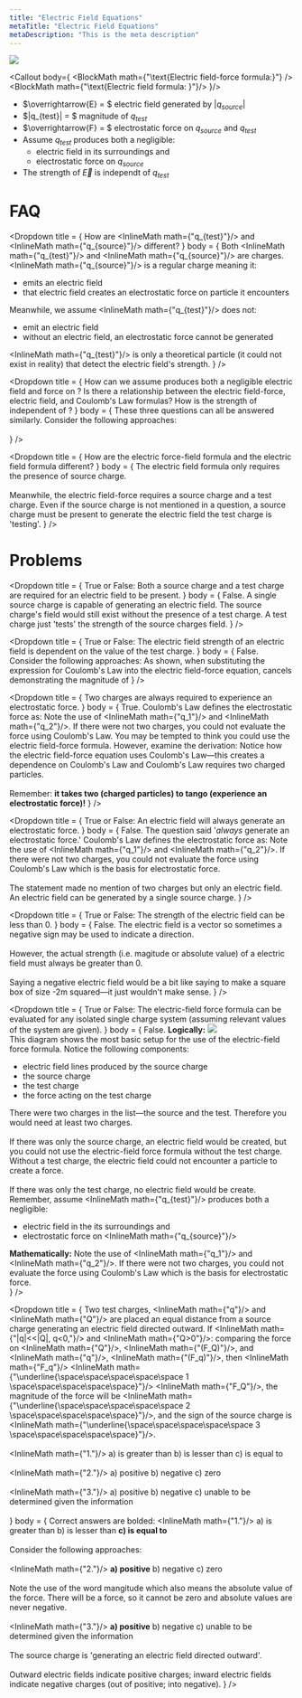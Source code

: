 ```yaml
---
title: "Electric Field Equations"
metaTitle: "Electric Field Equations"
metaDescription: "This is the meta description"
---
```




<img src={ElectricFieldEquations1}/>

<Callout body={<span>
  <BlockMath math={"\\text{Electric field-force formula:}"} />
  <BlockMath math={CommonMathData.electricFieldForce}/>
  <Divider/>
  <BlockMath math={"\\text{Electric field formula: }"}/>
  <BlockMath math={CommonMathData.electricField}/>
  </span>
}/>

- $\overrightarrow{E} = $ electric field generated by $|q_{source}|$
- $|q_{test}| = $ magnitude of $q_{test}$
- $\overrightarrow{F} = $ electrostatic force on $q_{source}$ and $q_{test}$
- Assume $q_{test}$ produces both a negligible: 
  - electric field in its surroundings and
  - electrostatic force on $q_{source}$
- The strength of $\overrightarrow{E}$ is independt of $q_{test}$ 

# FAQ
<Dropdown 
  title = {<span>
    How are <InlineMath math={"q_{test}"}/> and <InlineMath math={"q_{source}"}/> different?
  </span>}
  body = {<span>
    Both <InlineMath math={"q_{test}"}/> and <InlineMath math={"q_{source}"}/> are charges. <InlineMath math={"q_{source}"}/> is a regular charge meaning it:
    <ul>
      <li>emits an electric field</li>
      <li>that electric field creates an electrostatic force on particle it encounters</li>
    </ul>
    Meanwhile, we assume <InlineMath math={"q_{test}"}/> does not:
    <ul>
      <li>emit an electric field</li>
      <li>without an electric field, an electrostatic force cannot be generated</li>
    </ul>
    <InlineMath math={"q_{test}"}/> is only a theoretical particle (it  could not exist in reality) that detect the electric field's strength.
  </span>}
/>

<Dropdown 
  title = {<span>
    How can we assume <InlineMath math="q_{test}"/> produces both a negligible electric field and force on <InlineMath math="q_{source}"/>? Is there a relationship between the electric field-force, electric field, and Coulomb's Law formulas?
    How is the strength of <InlineMath math={CommonMathData.EVector}/> independent of <InlineMath math="q_{test}"/>?
  </span>}
  body = {<span>
    These three questions can all be answered similarly. Consider the following approaches:<br/>
    <br/>
    <ElectricFieldIndependence/>
  </span>}
/>

<Dropdown 
  title = {<span>
    How are the electric force-field formula and the electric field formula different?
  </span>}
  body = {<span>
    The electric field formula only requires the presence of source charge.<br/>
    <br/>
    Meanwhile, the electric field-force requires a source charge and a test charge. Even if the source charge is not mentioned in a question, a source charge must be present to generate the electric field the test charge is 'testing'.
  </span>}
/>

# Problems

<Dropdown 
  title = {<span>
    True or False: Both a source charge and a test charge are required for an electric field to be present.
  </span>}
  body = {<span>
    False. A single source charge is capable of generating an electric field. The source charge's field would still exist without the presence of a test charge. A test charge just 'tests' the strength of the source charges field. 
  </span>}
/>

<Dropdown 
  title = {<span>
    True or False: The electric field strength of an electric field is dependent on the value of the test charge.
  </span>}
  body = {<span>
    False. Consider the following approaches:
    <ElectricFieldIndependence/>
    As shown, when substituting the expression for Coulomb's Law into the electric field-force equation, <InlineMath math="q_{test}"/> cancels demonstrating the magnitude of <InlineMath math="q_{test}"/> 
  </span>}
/>

<Dropdown 
  title = {<span>
    Two charges are always required to experience an electrostatic force.
  </span>}
  body = {<span>
    True. Coulomb's Law defines the electrostatic force as: <BlockMath math={CommonMathData.coulombsLaw}/> Note the use of <InlineMath math={"q_1"}/> and <InlineMath math={"q_2"}/>. If there were not two charges, you could not evaluate the force using Coulomb's Law.
    <Divider/>
    You may be tempted to think you could use the electric field-force formula. However, examine the derivation:
    <DeriveElectricField/>
    Notice how the electric field-force equation uses Coulomb's Law—this creates a dependence on Coulomb's Law and Coulomb's Law requires two charged particles.<br/>
    <br/>
    Remember: <strong>it takes two (charged particles) to tango (experience an electrostatic force)!</strong>
  </span>}
/>

<Dropdown 
  title = {<span>
    True or False: An electric field will always generate an electrostatic force.
  </span>}
  body = {<span>
    False. The question said '<i>always</i> generate an electrostatic force.' Coulomb's Law defines the electrostatic force as:
    <BlockMath math={CommonMathData.coulombsLaw}/>
    Note the use of <InlineMath math={"q_1"}/> and <InlineMath math={"q_2"}/>. If there were not two charges, you could not evaluate the force using 
    Coulomb's Law which is the basis for electrostatic force.<br/>
    <br/>
    The statement made no mention of two charges but only an electric field. An electric field can be generated by a single source charge.
  </span>}
/>

<Dropdown 
  title = {<span>
    True or False: The strength of the electric field can be less than 0.
  </span>}
  body = {<span>
    False. The electric field is a vector so sometimes a negative sign may be used to indicate a direction.<br/>
    <br/>
    However, the actual strength (i.e. magitude or absolute value) of a electric field must always be greater than 0.<br/>
    <br/>
    Saying a negative electric field would be a bit like saying to make a square box of size -2m squared—it just wouldn't make sense.
  </span>}
/>

<Dropdown 
  title = {<span>
    True or False: The electric-field force formula can be evaluated for any isolated single charge system (assuming relevant values of the system are given). 
  </span>}
  body = {<span>
    False.
    <Divider/>
    <strong>Logically:</strong>
      <img src={ElectricFieldEquations1}/> <br/>
      This diagram shows the most basic setup for the use of the electric-field force formula. Notice the following components:
      <ul>
        <li>electric field lines produced by the source charge</li>
        <li>the source charge</li>
        <li>the test charge</li>
        <li>the force acting on the test charge</li>
      </ul>
      There were two charges in the list—the source and the test. Therefore you would need at least two charges. <br/>
      <br/>
      If there was only the source charge, an electric field would be created, but you could not use the electric-field force formula without
      the test charge. Without a test charge, the electric field could not encounter a particle to create a force.<br/>
      <br/>
      If there was only the test charge, no electric field would be create. Remember, assume <InlineMath math={"q_{test}"}/> produces both a negligible:
      <ul>
        <li>electric field in the its surroundings and</li>
        <li>electrostatic force on <InlineMath math={"q_{source}"}/></li>
      </ul>
    <Divider/>
    <strong>Mathematically:</strong> 
    <DeriveElectricField/>
    Note the use of <InlineMath math={"q_1"}/> and <InlineMath math={"q_2"}/>. If there were not two charges, you could not evaluate the force using 
    Coulomb's Law which is the basis for electrostatic force.<br/>
  </span>}
/>

<Dropdown 
  title = {<span>
    Two test charges, <InlineMath math={"q"}/> and <InlineMath math={"Q"}/> are placed an equal distance from a source charge generating an electric field directed outward.
    If <InlineMath math={"|q|<<|Q|, q<0,"}/> and <InlineMath math={"Q>0"}/>: comparing the force on <InlineMath math={"Q"}/>, <InlineMath math={"(F_Q)"}/>, and  
     <InlineMath math={"q"}/>, <InlineMath math={"(F_q)"}/>, then <InlineMath math={"F_q"}/> <InlineMath math={"\\underline{\\space\\space\\space\\space\\space 1 \\space\\space\\space\\space\\space}"}/> <InlineMath math={"F_Q"}/>,
      the magnitude of the force will be <InlineMath math={"\\underline{\\space\\space\\space\\space\\space 2 \\space\\space\\space\\space\\space}"}/>,
    and the sign of the source charge is <InlineMath math={"\\underline{\\space\\space\\space\\space\\space 3 \\space\\space\\space\\space\\space}"}/>. <br/>
    <br/>
    <InlineMath math={"1."}/> a) is greater than b) is lesser than c) is equal to <br/>
    <br/>
    <InlineMath math={"2."}/> a) positive b) negative c) zero <br/>
    <br/>
    <InlineMath math={"3."}/> a) positive b) negative c) unable to be determined given the information <br/>
    <br/>
  </span>}
  body = {<span>
    Correct answers are bolded:
    <Divider/>
    <InlineMath math={"1."}/> a) is greater than b) is lesser than <strong>c) is equal to</strong><br/>
    <br/>
    Consider the following approaches:<br/>
    <br/><ElectricFieldIndependence/> 
    <Divider/>
    <InlineMath math={"2."}/> <strong>a) positive</strong> b) negative c) zero <br/>
    <br/>
    Note the use of the word mangitude which also means the absolute value of the force. There will be a force, so it cannot be zero and absolute values are never negative.<br/>
    <br/>
    <Divider/>
    <InlineMath math={"3."}/> <strong>a) positive</strong> b) negative c) unable to be determined given the information <br/>
    <br/>
    The source charge is 'generating an electric field directed outward'.<br/>
    <br/>
    Outward electric fields indicate positive charges; inward electric fields indicate negative charges (out of positive; into negative).
  </span>}
/>
